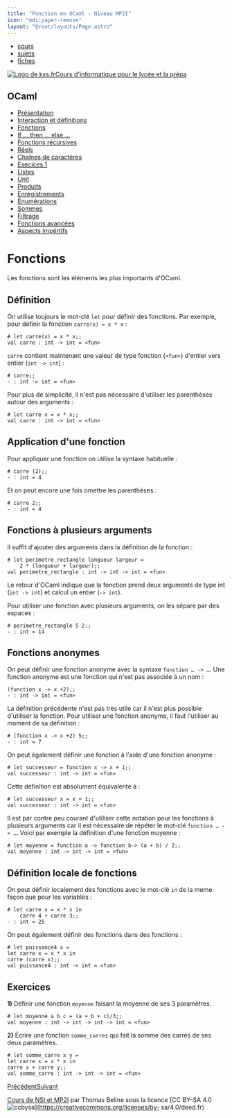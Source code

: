 ```yaml
---
title: "Fonction en OCaml - Niveau MP2I"
icon: "mdi:paper-remove"
layout: "@root/layouts/Page.astro"
---
```


  * [cours](https://kxs.fr/cours/)
  * [sujets](https://kxs.fr/sujets/)
  * [fiches](https://kxs.fr/fiches/)

[![Logo de kxs.fr](/img/logo.svg)](https://kxs.fr/)[Cours d'informatique pour
le lycée et la prépa](https://kxs.fr/cours/)

## OCaml

  * [Présentation](.)
  * [Interaction et définitions](interaction-definition)
  * [Fonctions](fonctions)
  * [If … then … else …](if-then-else)
  * [Fonctions récursives](fonctions-recursives)
  * [Réels](reels)
  * [Chaînes de caractères](string)
  * [Execices 1](exercices-1)
  * [Listes](listes)
  * [Unit](unit)
  * [Produits](produits)
  * [Enregistrements](enregistrements)
  * [Énumérations](enumerations)
  * [Sommes](sommes)
  * [Filtrage](filtrage)
  * [Fonctions avancées](fonctions-avancees)
  * [Aspects impértifs](aspects-imperatifs)

# Fonctions

Les fonctions sont les éléments les plus importants d'OCaml.

## Définition

On utilise toujours le mot-clé `let` pour définir des fonctions. Par exemple,
pour définir la fonction `carre(x) = x * x` :

    
    
    # let carre(x) = x * x;;
    val carre : int -> int = <fun>

`carre` contient maintenant une valeur de type fonction (`<fun>`) d'entier
vers entier (`int -> int`) :

    
    
    # carre;;
    - : int -> int = <fun>

Pour plus de simplicité, il n'est pas nécessaire d'utiliser les parenthèses
autour des arguments :

    
    
    # let carre x = x * x;;
    val carre : int -> int = <fun>

## Application d'une fonction

Pour appliquer une fonction on utilise la syntaxe habituelle :

    
    
    # carre (2);;
    - : int = 4

Et on peut encore une fois omettre les parenthèses :

    
    
    # carre 2;;
    - : int = 4

## Fonctions à plusieurs arguments

Il suffit d'ajouter des arguments dans la définition de la fonction :

    
    
    # let perimetre_rectangle longueur largeur =
    	2 * (longueur + largeur);;
    val perimetre_rectangle : int -> int -> int = <fun>

Le retour d'OCaml indique que la fonction prend deux arguments de type int
(`int -> int`) et calcul un entier (`-> int`).

Pour utiliser une fonction avec plusieurs arguments, on les sépare par des
espaces :

    
    
    # perimetre_rectangle 5 2;;
    - : int = 14

## Fonctions anonymes

On peut définir une fonction anonyme avec la syntaxe `function … -> …`. Une
fonction anonyme est une fonction qui n'est pas associée à un nom :

    
    
    (function x -> x +2);;
    - : int -> int = <fun>

La définition précédente n'est pas très utile car il n'est plus possible
d'utiliser la fonction. Pour utiliser une fonction anonyme, il faut l'utiliser
au moment de sa définition :

    
    
    # (function x -> x +2) 5;;
    - : int = 7

On peut également définir une fonction à l'aide d'une fonction anonyme :

    
    
    # let successeur = function x -> x + 1;;
    val successeur : int -> int = <fun>

Cette définition est absolument équivalente à :

    
    
    # let successeur x = x + 1;;
    val successeur : int -> int = <fun>

Il est par contre peu courant d'utiliser cette notation pour les fonctions à
plusieurs arguments car il est nécessaire de répéter le mot-clé `function … ->
…`. Voici par exemple la définition d'une fonction moyenne :

    
    
    # let moyenne = function a -> function b-> (a + b) / 2;;
    val moyenne : int -> int -> int = <fun>

## Définition locale de fonctions

On peut définir localement des fonctions avec le mot-clé `in` de la meme façon
que pour les variables :

    
    
    # let carre x = x * x in
    	carre 4 + carre 3;;
    - : int = 25

On peut également définir des fonctions dans des fonctions :

    
    
    # let puissance4 x =
    let carre x = x * x in
    carre (carre x);;
    val puissance4 : int -> int = <fun>

## Exercices

**1)** Définir une fonction `moyenne` faisant la moyenne de ses 3 paramètres.

    
    
    # let moyenne a b c = (a + b + c)/3;;
    val moyenne : int -> int -> int -> int = <fun>

**2)** Écrire une fonction `somme_carres` qui fait la somme des carrés de ses
deux paramètres.

    
    
    # let somme_carre x y =
    let carre x = x * x in
    carre x + carre y;;
    val somme_carre : int -> int -> int = <fun>

[Précédent](interaction-definition)[Suivant](if-then-else)

[Cours de NSI et MP2I](https://kxs.fr/cours/) par Thomas Beline sous la
licence [CC BY-SA 4.0
![ccbysa](/img/ccbysa.svg)](https://creativecommons.org/licenses/by-
sa/4.0/deed.fr)

